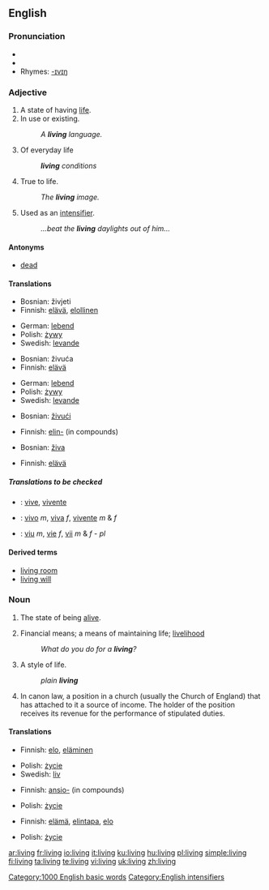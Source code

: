 {{wikipedia}}
==English==

{{rank|4|late|bed|530|living|view|although|knowledge}}

===Pronunciation===
* {{audio|en-us-living.ogg|Audio (US)}}
* {{IPA|/lɪvɪŋ/}}
* Rhymes: [[Rhymes:English:-ɪvɪŋ|-ɪvɪŋ]]

===Adjective===
{{en-adj|-}}

# A state of having [[life]].
# In use or existing.
#: ''A '''living''' language.''
# Of everyday life
#:'' '''living''' conditions''
# True to life.
#: ''The '''living''' image.''
# Used as an [[intensifier]].
#: ''...beat the '''living''' daylights out of him...''

====Antonyms====
*[[dead]]

====Translations====
{{trans-top|A state of having life}}
*Bosnian: živjeti
*Finnish: [[elävä]], [[elollinen]]
{{trans-mid}}
*German: [[lebend]]
*Polish: [[żywy]]
*Swedish: [[levande]]
{{trans-bottom}}

{{trans-top|In use or existing}}
*Bosnian: živuća
*Finnish: [[elävä]]
{{trans-mid}}
*German: [[lebend]]
*Polish: [[żywy]]
*Swedish: [[levande]]
{{trans-bottom}}

{{trans-top|Of everyday life}}
*Bosnian: [[živući]]
{{trans-mid}}
*Finnish: [[elin-]] (in compounds)
{{trans-bottom}}

{{trans-top|True to life}}
*Bosnian: [[živa]]
{{trans-mid}}
*Finnish: [[elävä]]
{{trans-bottom}}

{{trans-top|Used as an intensifier}}
{{trans-mid}}
{{trans-bottom}}

=====Translations to be checked=====
{{checktrans}}
{{top}}
*{{ttbc|Interlingua}}: [[vive]], [[vivente]]
*{{ttbc|Portuguese}}: [[vivo]] ''m'', [[viva]] ''f'', [[vivente]] ''m'' & ''f''
{{mid}}
*{{ttbc|Romanian}}: [[viu]] ''m'', [[vie]] ''f'', [[vii]] ''m'' & ''f'' - ''pl''
{{bottom}}

====Derived terms====
*[[living room]]
*[[living will]]

===Noun===
{{en-noun}}

# {{uncountable}} The state of being [[alive]].
# Financial means; a means of maintaining life; [[livelihood]]
#: ''What do you do for a '''living'''?''
# A style of life.
#: ''plain '''living''' ''
# In canon law, a position in a church (usually the Church of England) that has attached to it a source of income. The holder of the position receives its revenue for the performance of stipulated duties.

====Translations====
{{trans-top|The state of being alive}}
*Finnish: [[elo]], [[eläminen]]
{{trans-mid}}
*Polish: [[życie]]
*Swedish: [[liv]] {{n}}
{{trans-bottom}}

{{trans-top|Financial means; a means of maintaining life}}
*Finnish: [[ansio-]] (in compounds)
{{trans-mid}}
*Polish: [[życie]]
{{trans-bottom}}

{{trans-top|A style of life}}
*Finnish: [[elämä]], [[elintapa]], [[elo]]
{{trans-mid}}
*Polish: [[życie]]
{{trans-bottom}}

[[Category:1000 English basic words]]
[[Category:English intensifiers]]

[[ar:living]]
[[fr:living]]
[[io:living]]
[[it:living]]
[[ku:living]]
[[hu:living]]
[[pl:living]]
[[simple:living]]
[[fi:living]]
[[ta:living]]
[[te:living]]
[[vi:living]]
[[uk:living]]
[[zh:living]]